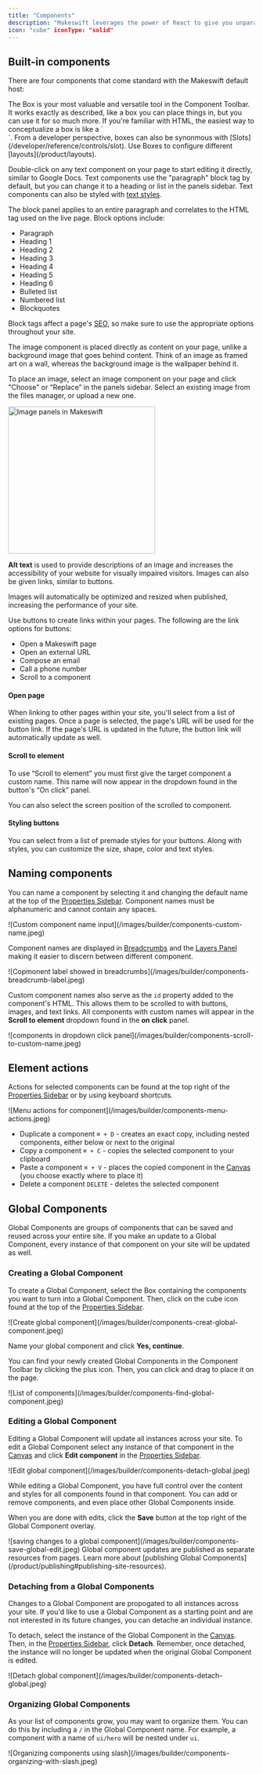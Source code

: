 ```yaml
---
title: "Components"
description: "Makeswift leverages the power of React to give you unparalleled flexibility and control over your website's design and functionality on an ongoing basis."
icon: "cube" iconType: "solid"
---
```


## Built-in components

There are four components that come standard with the Makeswift default host:

<AccordionGroup>
  <Accordion title="Box">
    The Box is your most valuable and versatile tool in the Component Toolbar. It works exactly as described, like a box you can place things in, but you can use it for so much more. If you're familiar with HTML, the easiest way to conceptualize a box is like a `<div>`. From a developer perspective, boxes can also be synonmous with [Slots](/developer/reference/controls/slot). Use Boxes to configure different [layouts](/product/layouts).
  </Accordion>
  <Accordion title="Text">

Double-click on any text component on your page to start editing it directly, similar to Google Docs. Text components use the "paragraph" block tag by default, but you can change it to a heading or list in the panels sidebar. Text components can also be styled with [text styles](/product/site/text-styles).

The block panel applies to an entire paragraph and correlates to the HTML tag used on the live page. Block options include:

- Paragraph
- Heading 1
- Heading 2
- Heading 3
- Heading 4
- Heading 5
- Heading 6
- Bulleted list
- Numbered list
- Blockquotes

Block tags affect a page's [SEO](/product/SEO), so make sure to use the appropriate options throughout your site.

  </Accordion>
  <Accordion title="Image">

The image component is placed directly as content on your page, unlike a background image that goes behind content. Think of an image as framed art on a wall, whereas the background image is the wallpaper behind it.

To place an image, select an image component on your page and click "Choose" or “Replace” in the panels sidebar. Select an existing image from the files manager, or upload a new one.

<Frame>
  <img
    src="/images/builder/image-props1.gif"
    width="300"
    alt="Image panels in Makeswift"
  />
</Frame>

**Alt text** is used to provide descriptions of an image and increases the accessibility of your website for visually impaired visitors. Images can also be given links, similar to buttons.

Images will automatically be optimized and resized when published, increasing the performance of your site.

  </Accordion>
  <Accordion title="Button">
  Use buttons to create links within your pages. The following are the link options for buttons:

- Open a Makeswift page
- Open an external URL
- Compose an email
- Call a phone number
- Scroll to a component

#### Open page

When linking to other pages within your site, you'll select from a list of existing pages. Once a page is selected, the page's URL will be used for the button link. If the page's URL is updated in the future, the button link will automatically update as well.

#### Scroll to element

To use “Scroll to element” you must first give the target component a custom name. This name will now appear in the dropdown found in the button's “On click” panel.

You can also select the screen position of the scrolled to component.

#### Styling buttons

You can select from a list of premade styles for your buttons. Along with styles, you can customize the size, shape, color and text styles.

  </Accordion>
</AccordionGroup>

## Naming components

You can name a component by selecting it and changing the default name at the top of the [Properties Sidebar](/product/builder-basics). Component names must be alphanumeric and cannot contain any spaces.

<Frame>
  ![Custom component name input](/images/builder/components-custom-name.jpeg)
</Frame>

Component names are displayed in [Breadcrumbs](/product/layouts#selecting-components) and the [Layers Panel](/product/builder-basics#layers-panel) making it easier to discern between different component.

<Frame>
  ![Copmonent label showed in
  breadcrumbs](/images/builder/components-breadcrumb-label.jpeg)
</Frame>

Custom component names also serve as the `id` property added to the component's HTML. This allows them to be scrolled to with buttons, images, and text links. All components with custom names will appear in the **Scroll to element** dropdown found in the **on click** panel.

<Frame>
  ![components in dropdown click
  panel](/images/builder/components-scroll-to-custom-name.jpeg)
</Frame>

## Element actions

Actions for selected components can be found at the top right of the [Properties Sidebar](/product/builder-basics) or by using keyboard shortcuts.

<Frame>
  ![Menu actions for component](/images/builder/components-menu-actions.jpeg)
</Frame>

- Duplicate a component `⌘ + D` - creates an exact copy, including nested components, either below or next to the original
- Copy a component `⌘ + C` - copies the selected component to your clipboard
- Paste a component `⌘ + V` - places the copied component in the [Canvas](/product/builder-basics) (you choose exactly where to place it)
- Delete a component `DELETE` - deletes the selected component

## Global Components

Global Components are groups of components that can be saved and reused across your entire site. If you make an update to a Global Component, every instance of that component on your site will be updated as well.

### Creating a Global Component

To create a Global Component, select the Box containing the components you want to turn into a Global Component. Then, click on the cube icon found at the top of the [Properties Sidebar](/product/builder-basics).

<Frame>
  ![Create global
  component](/images/builder/components-creat-global-component.jpeg)
</Frame>

Name your global component and click **Yes, continue**.

You can find your newly created Global Components in the Component Toolbar by clicking the plus icon. Then, you can click and drag to place it on the page.

<Frame>
  ![List of components](/images/builder/components-find-global-component.jpeg)
</Frame>

### Editing a Global Component

Editing a Global Component will update all instances across your site. To edit a Global Component select any instance of that component in the [Canvas](/product/builder-basics) and click **Edit component** in the [Properties Sidebar](/product/builder-basics).

<Frame>
  ![Edit global component](/images/builder/components-detach-global.jpeg)
</Frame>

While editing a Global Component, you have full control over the content and styles for all components found in that component. You can add or remove components, and even place other Global Components inside.

When you are done with edits, click the **Save** button at the top right of the Global Component overlay.

<Frame>
  ![saving changes to a global
  component](/images/builder/components-save-global-edit.jpeg)
</Frame>

<Note>
  Global component updates are published as separate resources from pages. Learn
  more about [publishing Global
  Components](/product/publishing#publishing-site-resources).
</Note>

### Detaching from a Global Components

Changes to a Global Component are propogated to all instances across your site. If you'd like to use a Global Component as a starting point and are not interested in its future changes, you can detache an individual instance.

To detach, select the instance of the Global Component in the [Canvas](/product/builder-basics). Then, in the [Properties Sidebar](/product/builder-basics), click **Detach**. Remember, once detached, the instance will no longer be updated when the original Global Component is edited.

<Frame>
  ![Detach global component](/images/builder/components-detach-global.jpeg)
</Frame>

### Organizing Global Components

As your list of components grow, you may want to organize them. You can do this by including a `/` in the Global Component name. For example, a component with a name of `ui/hero` will be nested under `ui`.

<Frame>
  ![Organizing components using
  slash](/images/builder/components-organizing-with-slash.jpeg)
</Frame>

